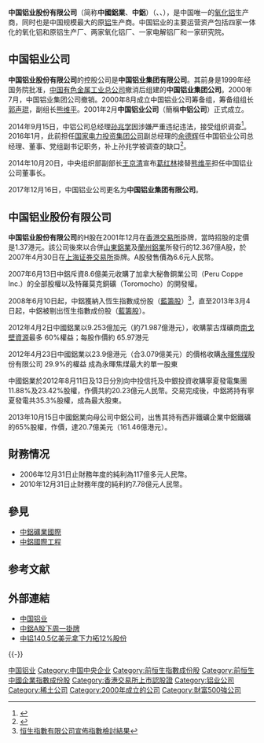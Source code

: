 {{Infobox_Company
|company_name_zh = 中國鋁業股份
|company_name = 中國鋁業股份
|company_logo = [[File:Chalco.gif|File:Chalco.gif]]
|company_type = [[中國中央企業|中國中央企業]]
|foundation = 2001年
|location = {{CHN}}[[北京|北京]]
|industry = [[鋁|鋁]]業
|chairman = [[葛红林|葛红林]]
|president = [[余德辉|余德辉]]（总经理）
|CEO = 葛红林
|sales = 
|profit = 
|asset = 
|market_value =
|num_employees = 
|revenue = 
|products = 鋁、[[銅|銅]]、[[鉬|鉬]]、[[鈦|鈦]][[勘查|勘查]]及[[開發|開發]]
| parent = 中国铝业公司
|homepage = [https://web.archive.org/web/20080513173603/http://www.chalco.com.cn/ 中國鋁業股份有限公司]
}}

'''中国铝业股份有限公司'''（简称'''中國鋁業'''、'''中鋁'''）（{{sehk|2600}}、{{nyse|ACH}}、{{sse|601600}}），是中国唯一的[[氧化铝|氧化铝]]生产商，同时也是中国规模最大的原[[铝|铝]]生产商。中国铝业的主要运营资产包括四家一体化的氧化铝和原铝生产厂、两家氧化铝厂、一家电解铝厂和一家研究院。
==中国铝业公司==
'''中国铝业股份有限公司'''的控股公司是'''中国铝业集团有限公司'''。其前身是1999年经国务院批准，[[中国有色金属工业总公司|中国有色金属工业总公司]]撤消后组建的'''中国铝业集团公司'''。2000年7月，中国铝业集团公司撤销。2000年8月成立中国铝业公司筹备组，筹备组组长[[郭声琨|郭声琨]]，副组长[[熊维平|熊维平]]。2001年2月'''中国铝业公司'''（簡稱'''中铝公司'''）正式成立。

2014年9月15日，中铝公司总经理[[孙兆学|孙兆学]]因涉嫌严重违纪违法，接受组织调查<ref>{{Cite web |url=http://finance.qq.com/a/20140916/045395.htm |title=中国铝业副董事长孙兆学辞任 涉嫌违法受查 |accessdate=2014-09-16 |archive-date=2018-12-11 |archive-url=https://web.archive.org/web/20181211052712/https://finance.qq.com/a/20140916/045395.htm |dead-url=no }}</ref>。2016年1月，此前担任[[国家电力投资集团公司|国家电力投资集团公司]]副总经理的[[余德辉|余德辉]]任中国铝业公司总经理、董事、党组副书记职务，补上孙兆学被调查的缺口<ref>{{cite news|title=国家电投副总经理余德辉任中铝公司总经理，前任孙兆学已落马|url=http://www.thepaper.cn/newsDetail_forward_1420775|accessdate=2016-01-14|newspaper=澎湃新闻|archive-date=2016-02-04|archive-url=https://web.archive.org/web/20160204121632/http://www.thepaper.cn/newsDetail_forward_1420775|dead-url=no}}</ref>。

2014年10月20日，中央组织部副部长[[王京清|王京清]]宣布[[葛红林|葛红林]]接替[[熊维平|熊维平]]担任中国铝业公司董事长。

2017年12月16日，中国铝业公司更名为'''中国铝业集团有限公司'''。

== 中国铝业股份有限公司 ==
'''中国铝业股份有限公司'''的H股在2001年12月在[[香港交易所|香港交易所]]掛牌，當時招股的定價是1.37港元。該公司後來以合併[[山東鋁業|山東鋁業]]及[[蘭州鋁業|蘭州鋁業]]所發行的12.367億A股，於2007年4月30日在[[上海证券交易所|上海证券交易所]]掛牌。A股發售價為6.6元人民幣。

2007年6月13日中鋁斥資8.6億美元收購了加拿大秘魯銅業公司（Peru Coppe Inc.）的全部股權以及特羅莫克銅礦（Toromocho）的開發權。

2008年6月10日起，中鋁獲納入恆生指數成份股（[[藍籌股|藍籌股]]）<ref>[http://main.hsi.com.hk/hsicom/c_announce/20080509c.pdf 恒生指數有限公司宣佈指數檢討結果]{{dead link|date=2018年5月 |bot=InternetArchiveBot |fix-attempted=yes }}</ref>，直至2013年3月4日起，中鋁被剔出恆生指數成份股（[[藍籌股|藍籌股]]）。

2012年4月2日中國鋁業以9.253億加元（約71.987億港元），收購蒙古煤礦商[[南戈壁資源|南戈壁資源]]最多 60%權益；每股作價約 65.97港元

2012年4月23日中國鋁業以23.9億港元（合3.079億美元）的價格收購[[永暉焦煤|永暉焦煤]]股份有限公司 29.9%的權益
成為永暉焦煤最大的單一股東

中國鋁業於2012年8月11日及13日分別向中投信托及中銀投資收購寧夏發電集團11.88%及23.42%股權，作價共約20.23億元人民幣。交易完成後，中鋁將持有寧夏發電共35.3%股權，成為最大股東。

2013年10月15日中國鋁業向母公司中鋁公司，出售其持有西非鐵礦企業中鋁鐵礦的65%股權，作價，達20.7億美元（161.46億港元）。

== 財務情况 ==
* 2006年12月31日止財務年度的純利為117億多元人民幣。
* 2010年12月31日止財務年度的純利約7.78億元人民幣。

== 參見 ==
*[[中鋁礦業國際|中鋁礦業國際]]
*[[中鋁國際工程|中鋁國際工程]]

== 参考文献 ==
{{Reflist}}

== 外部連結 ==
* [https://web.archive.org/web/20060717060051/http://www.chinalco.com.cn/ 中国铝业]
* [https://web.archive.org/web/20070528022611/http://www1.appledaily.atnext.com/template/apple/art_main.cfm?iss_id=20070425&sec_id=15307&subsec_id=15320&art_id=7036641 中鋁A股下周一掛牌]
* [http://finance.sina.com.cn/stock/zzzl/20080201/21301982427.shtml 中铝140.5亿美元拿下力拓12%股份]{{Wayback|url=http://finance.sina.com.cn/stock/zzzl/20080201/21301982427.shtml |date=20080206204446 }}

{{-}}
{{SSE 50}}
{{CSI-300}}
{{国有重要骨干企业}}
[[Category:中国铝业|]]
[[Category:中国中央企业|Category:中国中央企业]]
[[Category:前恒生指數成份股|Category:前恒生指數成份股]]
[[Category:前恒生中國企業指數成份股|Category:前恒生中國企業指數成份股]]
[[Category:香港交易所上市認股證|Category:香港交易所上市認股證]]
[[Category:铝业公司|Category:铝业公司]]
[[Category:稀土公司|Category:稀土公司]]
[[Category:2000年成立的公司|Category:2000年成立的公司]]
[[Category:財富500強公司|Category:財富500強公司]]
